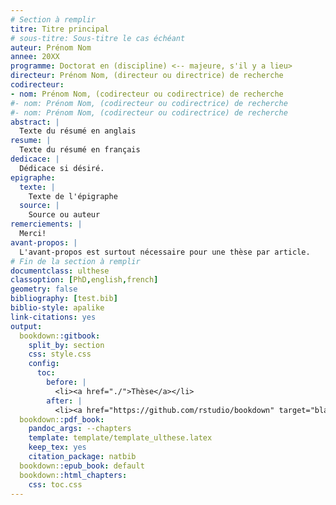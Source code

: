 ```yaml
---
# Section à remplir
titre: Titre principal
# sous-titre: Sous-titre le cas échéant
auteur: Prénom Nom
annee: 20XX
programme: Doctorat en (discipline) <-- majeure, s'il y a lieu>
directeur: Prénom Nom, (directeur ou directrice) de recherche
codirecteur:
- nom: Prénom Nom, (codirecteur ou codirectrice) de recherche
#- nom: Prénom Nom, (codirecteur ou codirectrice) de recherche
#- nom: Prénom Nom, (codirecteur ou codirectrice) de recherche
abstract: |
  Texte du résumé en anglais
resume: |
  Texte du résumé en français
dedicace: |
  Dédicace si désiré.
epigraphe:
  texte: |
    Texte de l'épigraphe
  source: |
    Source ou auteur
remerciements: |
  Merci!
avant-propos: |
  L'avant-propos est surtout nécessaire pour une thèse par article.
# Fin de la section à remplir
documentclass: ulthese
classoption: [PhD,english,french]
geometry: false
bibliography: [test.bib]
biblio-style: apalike
link-citations: yes
output:
  bookdown::gitbook:
    split_by: section
    css: style.css
    config:
      toc:
        before: |
          <li><a href="./">Thèse</a></li>
        after: |
          <li><a href="https://github.com/rstudio/bookdown" target="blank">Publié avec bookdown</a></li>
  bookdown::pdf_book:
    pandoc_args: --chapters
    template: template/template_ulthese.latex
    keep_tex: yes
    citation_package: natbib
  bookdown::epub_book: default
  bookdown::html_chapters:
    css: toc.css
---
```

